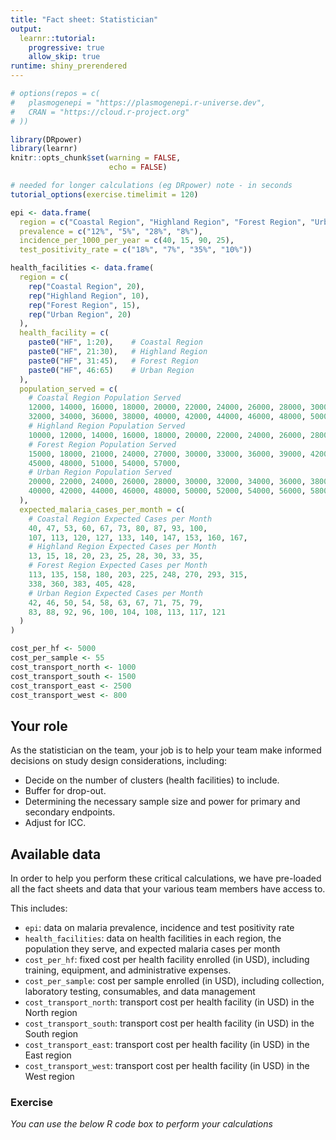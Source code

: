 ```yaml
---
title: "Fact sheet: Statistician"
output: 
  learnr::tutorial:
    progressive: true
    allow_skip: true
runtime: shiny_prerendered
---
```


```r
# options(repos = c(
#   plasmogenepi = "https://plasmogenepi.r-universe.dev",
#   CRAN = "https://cloud.r-project.org"
# ))

library(DRpower)
library(learnr)
knitr::opts_chunk$set(warning = FALSE,
                      echo = FALSE)

# needed for longer calculations (eg DRpower) note - in seconds
tutorial_options(exercise.timelimit = 120)

epi <- data.frame(
  region = c("Coastal Region", "Highland Region", "Forest Region", "Urban Region"),
  prevalence = c("12%", "5%", "28%", "8%"),
  incidence_per_1000_per_year = c(40, 15, 90, 25),
  test_positivity_rate = c("18%", "7%", "35%", "10%"))

health_facilities <- data.frame(
  region = c(
    rep("Coastal Region", 20),
    rep("Highland Region", 10),
    rep("Forest Region", 15),
    rep("Urban Region", 20)
  ),
  health_facility = c(
    paste0("HF", 1:20),    # Coastal Region
    paste0("HF", 21:30),   # Highland Region
    paste0("HF", 31:45),   # Forest Region
    paste0("HF", 46:65)    # Urban Region
  ),
  population_served = c(
    # Coastal Region Population Served
    12000, 14000, 16000, 18000, 20000, 22000, 24000, 26000, 28000, 30000,
    32000, 34000, 36000, 38000, 40000, 42000, 44000, 46000, 48000, 50000,
    # Highland Region Population Served
    10000, 12000, 14000, 16000, 18000, 20000, 22000, 24000, 26000, 28000,
    # Forest Region Population Served
    15000, 18000, 21000, 24000, 27000, 30000, 33000, 36000, 39000, 42000,
    45000, 48000, 51000, 54000, 57000,
    # Urban Region Population Served
    20000, 22000, 24000, 26000, 28000, 30000, 32000, 34000, 36000, 38000,
    40000, 42000, 44000, 46000, 48000, 50000, 52000, 54000, 56000, 58000
  ),
  expected_malaria_cases_per_month = c(
    # Coastal Region Expected Cases per Month
    40, 47, 53, 60, 67, 73, 80, 87, 93, 100,
    107, 113, 120, 127, 133, 140, 147, 153, 160, 167,
    # Highland Region Expected Cases per Month
    13, 15, 18, 20, 23, 25, 28, 30, 33, 35,
    # Forest Region Expected Cases per Month
    113, 135, 158, 180, 203, 225, 248, 270, 293, 315,
    338, 360, 383, 405, 428,
    # Urban Region Expected Cases per Month
    42, 46, 50, 54, 58, 63, 67, 71, 75, 79,
    83, 88, 92, 96, 100, 104, 108, 113, 117, 121
  )
)

cost_per_hf <- 5000
cost_per_sample <- 55
cost_transport_north <- 1000
cost_transport_south <- 1500
cost_transport_east <- 2500
cost_transport_west <- 800
```

## Your role
As the statistician on the team, your job is to help your team make informed decisions on study design considerations, including:

- Decide on the number of clusters (health facilities) to include.
- Buffer for drop-out.
- Determining the necessary sample size and power for primary and secondary endpoints.
- Adjust for ICC. 

## Available data
In order to help you perform these critical calculations, we have pre-loaded all the fact sheets and data that your various team members have access to. 

This includes: 

- `epi`: data on malaria prevalence, incidence and test positivity rate
- `health_facilities`: data on health facilities in each region, the population they serve, and expected malaria cases per month  
- `cost_per_hf`: fixed cost per health facility enrolled (in USD), including training, equipment, and administrative expenses.
- `cost_per_sample`: cost per sample enrolled (in USD), including collection, laboratory testing, consumables, and data management
- `cost_transport_north`: transport cost per health facility (in USD) in the North region
- `cost_transport_south`: transport cost per health facility (in USD) in the South region
- `cost_transport_east`: transport cost per health facility (in USD) in the East region
- `cost_transport_west`:  transport cost per health facility (in USD) in the West region

### Exercise 

*You can use the below R code box to perform your calculations*

```r

```